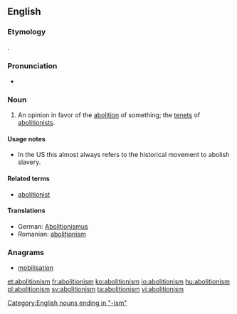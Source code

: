 ==English==
{{wikipedia}}

===Etymology===
{{suffix|abolition|ism}}.

===Pronunciation===
* {{a|US}} {{IPA|/ˌæb.ə.ˈlɪʃ.ə.ˌnɪz.əm/}}

===Noun===
{{en-noun}}

# An opinion in favor of the [[abolition]] of something; the [[tenet]]s of [[abolitionist]]s.

====Usage notes====
* In the US this almost always refers to the historical movement to abolish slavery.

====Related terms====
* [[abolitionist]]

====Translations====
* German: [[Abolitionismus]]
* Romanian: [[aboliționism]]

===Anagrams===
* [[mobilisation#English|mobilisation]]

[[Category:English nouns ending in "-ism"]]

[[et:abolitionism]]
[[fr:abolitionism]]
[[ko:abolitionism]]
[[io:abolitionism]]
[[hu:abolitionism]]
[[pl:abolitionism]]
[[sv:abolitionism]]
[[ta:abolitionism]]
[[vi:abolitionism]]